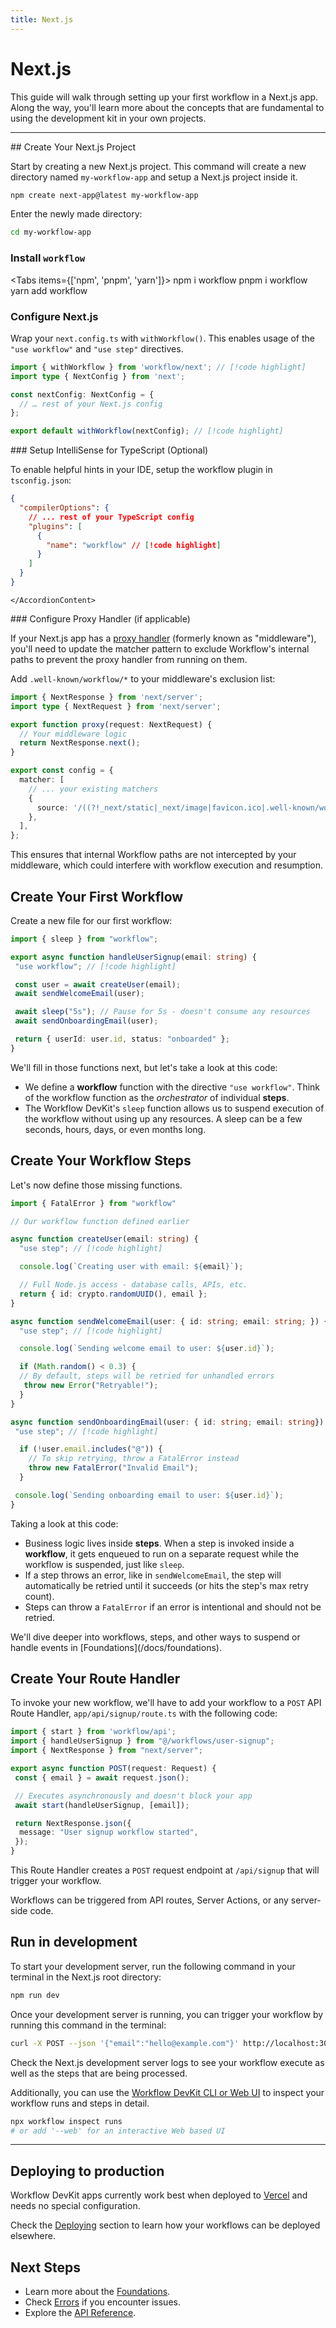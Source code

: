 ```yaml
---
title: Next.js
---
```


# Next.js

This guide will walk through setting up your first workflow in a Next.js app. Along the way, you'll learn more about the concepts that are fundamental to using the development kit in your own projects.

---

<Steps>

<Step>
## Create Your Next.js Project

Start by creating a new Next.js project. This command will create a new directory named `my-workflow-app` and setup a Next.js project inside it.

```bash
npm create next-app@latest my-workflow-app
```

Enter the newly made directory:

```bash
cd my-workflow-app
```

### Install `workflow`

<Tabs items={['npm', 'pnpm', 'yarn']}>
  <Tab value="npm">
    <CodeBlock>
        npm i workflow
    </CodeBlock>
  </Tab>
  <Tab value="pnpm">
    <CodeBlock>
        pnpm i workflow
    </CodeBlock>
  </Tab>
  <Tab value="yarn">
    <CodeBlock>
        yarn add workflow
    </CodeBlock>
  </Tab>
</Tabs>

### Configure Next.js

Wrap your `next.config.ts` with `withWorkflow()`. This enables usage of the `"use workflow"` and `"use step"` directives.

```typescript title="next.config.ts" lineNumbers
import { withWorkflow } from 'workflow/next'; // [!code highlight]
import type { NextConfig } from 'next';

const nextConfig: NextConfig = {
  // … rest of your Next.js config
};

export default withWorkflow(nextConfig); // [!code highlight]
```

<Accordion type="single" collapsible>
  <AccordionItem value="typescript-intellisense" className="[&_h3]:my-0">
    <AccordionTrigger className="text-sm">
      ### Setup IntelliSense for TypeScript (Optional)
    </AccordionTrigger>
    <AccordionContent className="[&_p]:my-2">

To enable helpful hints in your IDE, setup the workflow plugin in `tsconfig.json`:

```json title="tsconfig.json" lineNumbers
{
  "compilerOptions": {
    // ... rest of your TypeScript config
    "plugins": [
      {
        "name": "workflow" // [!code highlight]
      }
    ]
  }
}
```

    </AccordionContent>
  </AccordionItem>
</Accordion>

<Accordion type="single" collapsible>
  <AccordionItem value="typescript-intellisense" className="[&_h3]:my-0">
    <AccordionTrigger className="text-sm">
      ### Configure Proxy Handler (if applicable)
    </AccordionTrigger>
    <AccordionContent className="[&_p]:my-2">

If your Next.js app has a [proxy handler](https://nextjs.org/docs/app/api-reference/file-conventions/proxy)
(formerly known as "middleware"), you'll need to update the matcher pattern to exclude Workflow's
internal paths to prevent the proxy handler from running on them.

Add `.well-known/workflow/*` to your middleware's exclusion list:

```typescript title="proxy.ts" lineNumbers
import { NextResponse } from 'next/server';
import type { NextRequest } from 'next/server';

export function proxy(request: NextRequest) {
  // Your middleware logic
  return NextResponse.next();
}

export const config = {
  matcher: [
    // ... your existing matchers
    {
      source: '/((?!_next/static|_next/image|favicon.ico|.well-known/workflow/.*)', // [!code highlight]
    },
  ],
};
```

This ensures that internal Workflow paths are not intercepted by your middleware, which could interfere with workflow execution and resumption.
    </AccordionContent>
  </AccordionItem>
</Accordion>

</Step>

<Step>

## Create Your First Workflow

Create a new file for our first workflow:

```typescript title="workflows/user-signup.ts" lineNumbers
import { sleep } from "workflow";

export async function handleUserSignup(email: string) {
 "use workflow"; // [!code highlight]

 const user = await createUser(email);
 await sendWelcomeEmail(user);

 await sleep("5s"); // Pause for 5s - doesn't consume any resources
 await sendOnboardingEmail(user);

 return { userId: user.id, status: "onboarded" };
}

```

We'll fill in those functions next, but let's take a look at this code:

* We define a **workflow** function with the directive `"use workflow"`. Think of the workflow function as the _orchestrator_ of individual **steps**.
* The Workflow DevKit's `sleep` function allows us to suspend execution of the workflow without using up any resources. A sleep can be a few seconds, hours, days, or even months long.

## Create Your Workflow Steps

Let's now define those missing functions.

```typescript title="workflows/user-signup.ts" lineNumbers
import { FatalError } from "workflow"

// Our workflow function defined earlier

async function createUser(email: string) {
  "use step"; // [!code highlight]

  console.log(`Creating user with email: ${email}`);

  // Full Node.js access - database calls, APIs, etc.
  return { id: crypto.randomUUID(), email };
}

async function sendWelcomeEmail(user: { id: string; email: string; }) {
  "use step"; // [!code highlight]

  console.log(`Sending welcome email to user: ${user.id}`);

  if (Math.random() < 0.3) {
  // By default, steps will be retried for unhandled errors
   throw new Error("Retryable!");
  }
}

async function sendOnboardingEmail(user: { id: string; email: string}) {
 "use step"; // [!code highlight]

  if (!user.email.includes("@")) {
    // To skip retrying, throw a FatalError instead
    throw new FatalError("Invalid Email");
  }

 console.log(`Sending onboarding email to user: ${user.id}`);
}
```

Taking a look at this code:

* Business logic lives inside **steps**. When a step is invoked inside a **workflow**, it gets enqueued to run on a separate request while the workflow is suspended, just like `sleep`.
* If a step throws an error, like in `sendWelcomeEmail`, the step will automatically be retried until it succeeds (or hits the step's max retry count).
* Steps can throw a `FatalError` if an error is intentional and should not be retried.

<Callout>
We'll dive deeper into workflows, steps, and other ways to suspend or handle events in [Foundations](/docs/foundations).
</Callout>

</Step>

<Step>

## Create Your Route Handler

To invoke your new workflow, we'll have to add your workflow to a `POST` API Route Handler, `app/api/signup/route.ts` with the following code:

```typescript title="app/api/signup/route.ts"
import { start } from 'workflow/api';
import { handleUserSignup } from "@/workflows/user-signup";
import { NextResponse } from "next/server";

export async function POST(request: Request) {
 const { email } = await request.json();

 // Executes asynchronously and doesn't block your app
 await start(handleUserSignup, [email]);

 return NextResponse.json({
  message: "User signup workflow started",
 });
}
```

This Route Handler creates a `POST` request endpoint at `/api/signup` that will trigger your workflow.

<Callout>
Workflows can be triggered from API routes, Server Actions, or any server-side code.
</Callout>

</Step>

</Steps>

## Run in development

To start your development server, run the following command in your terminal in the Next.js root directory:

```bash
npm run dev
```

Once your development server is running, you can trigger your workflow by running this command in the terminal:

```bash
curl -X POST --json '{"email":"hello@example.com"}' http://localhost:3000/api/signup
```

Check the Next.js development server logs to see your workflow execute as well as the steps that are being processed.

Additionally, you can use the [Workflow DevKit CLI or Web UI](/docs/observability) to inspect your workflow runs and steps in detail.

```bash
npx workflow inspect runs
# or add '--web' for an interactive Web based UI
```

---

## Deploying to production

Workflow DevKit apps currently work best when deployed to [Vercel](https://vercel.com/home) and needs no special configuration.

Check the [Deploying](/docs/deploying) section to learn how your workflows can be deployed elsewhere.

## Next Steps

* Learn more about the [Foundations](/docs/foundations).
* Check [Errors](/docs/errors) if you encounter issues.
* Explore the [API Reference](/docs/api-reference).
